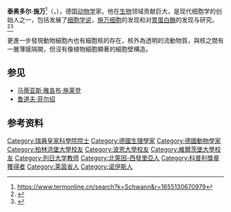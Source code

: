 {{noteTA
|T=zh-cn:泰奥多尔·施万;zh-tw:泰奧多爾·許旺
|1=zh-cn:施万;zh-tw:許旺
}}
{{植物命名人|Schwann|施万}}
{{Infobox scientist
|name              = 泰奥多尔·施万
|box_width         = 
|image             = Schwann Theodore.jpg
|image_size        = 150px
|caption           = 泰奥多尔·施万
|birth_date        = 1810年12月7日
|birth_place       = {{flagdeco|FRA}}[[法蘭西第一帝國|法蘭西第一帝國]][[諾伊斯|諾伊斯]]
|death_date        = {{death_date_and_age|1882|1|11|1810|12|7|mf=y}}
|death_place       = {{Flagicon image|Flag of the German Empire.svg}}[[德意志帝國|德意志帝國]][[科隆|科隆]]
|residence         = 
|citizenship       = 
|nationality       = {{Flagicon image|Flag of the German Empire.svg}}[[德国|德国]]
|ethnicity         = 
|field             = [[动物学|动物学]]
|work_institutions = 
|alma_mater        = 
|doctoral_advisor  = 
|doctoral_students = 
|known_for         = [[细胞学说|细胞学说]]<br>[[施万细胞|施万细胞]]
|author_abbrev_bot = 
|author_abbrev_zoo = 
|influences        = [[约翰内斯·彼得·缪勒|约翰内斯·彼得·缪勒]]
|influenced        = 
|prizes            = [[科普利獎章|科普利獎章]]（1845年）
|religion          = 
|footnotes         = 
|signature         = 
}}

'''泰奥多尔·施万'''<ref>https://www.termonline.cn/search?k=Schwann&r=1655130670979</ref>（{{lang-de|'''Theodor Schwann'''}}，{{bd|1810年|12月7日|1882年|1月11日|catIdx=S}}），德国[[动物学|动物学]]家。他在[[生物|生物]]领域贡献巨大，是现代细胞学的创始人之一，包括发展了[[细胞学说|细胞学说]]，[[施万细胞|施万细胞]]的发现和对[[胃蛋白酶|胃蛋白酶]]的发现与研究。<ref>{{Cite web|title=Theodor Schwann (1810-1882) :: CSHL DNA Learning Center|url=https://dnalc.cshl.edu/view/16226-biography-6-theodor-schwann-1810-1882-.html|accessdate=2021-02-21|work=dnalc.cshl.edu}}</ref><ref>{{Cite web|title=Theodor Schwann - Scientist of the Day|url=https://www.lindahall.org/theodor-schwann/|accessdate=2021-02-21|date=2016-12-07|work=Linda Hall Library|language=en-US}}</ref>

更進一步發現動物細胞內也有細胞核的存在，核外為透明的流動物質，與核之間有一層薄膜隔開，但沒有像植物細胞顯著的細胞壁構造。

== 参见 ==

* [[马蒂亚斯·雅各布·施莱登|马蒂亚斯·雅各布·施莱登]]
* [[鲁道夫·菲尔绍|鲁道夫·菲尔绍]]

== 参考资料 ==
{{reflist}}

{{1801年至1850年科普利奖章获得者}}
{{Authority control}}
{{德國科學家小作品}}

{{DEFAULTSORT:Schwann, Theodor}}
[[Category:瑞典皇家科學院院士|Category:瑞典皇家科學院院士]]
[[Category:德國生理學家|Category:德國生理學家]]
[[Category:德國動物學家|Category:德國動物學家]]
[[Category:柏林洪堡大學校友|Category:柏林洪堡大學校友]]
[[Category:波恩大學校友|Category:波恩大學校友]]
[[Category:維爾茨堡大學校友|Category:維爾茨堡大學校友]]
[[Category:列日大学教师|Category:列日大学教师]]
[[Category:北萊因-西發里亞人|Category:北萊因-西發里亞人]]
[[Category:科普利獎章獲得者|Category:科普利獎章獲得者]]
[[Category:莱茵省人|Category:莱茵省人]]
[[Category:诺伊斯人|Category:诺伊斯人]]